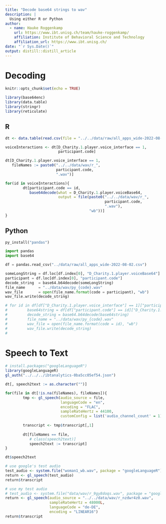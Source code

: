 ```yaml
---
title: "Decode base64 strings to wav"
description: |
  Using either R or Python
author:
  - name: Hauke Roggenkamp 
    url: https://www.ibt.unisg.ch/team/hauke-roggenkamp/
    affiliation: Institute of Behavioral Science and Technology
    affiliation_url: https://www.ibt.unisg.ch/
date: "`r Sys.Date()`"
output: distill::distill_article
---
```


# Decoding

```r
knitr::opts_chunk$set(echo = TRUE)

library(base64enc)
library(data.table)
library(stringr)
library(reticulate)
```

## R

```r
dt <- data.table(read.csv(file = "../../data/raw/all_apps_wide-2022-08-10.csv"))
```


```r
voiceInteractions <- dt[D_Charity.1.player.voice_interface == 1,
                        participant.code]

dt[D_Charity.1.player.voice_interface == 1,
   fileNames := paste0("../../data/wav/r_",
                       participant.code,
                       ".wav")]

for(id in voiceInteractions){
        dt[participant.code == id,
           base64decode(what = D_Charity.1.player.voiceBase64,
                        output = file(paste0("../../data/wav/r_",
                                             participant.code,
                                             ".wav"),
                                      "wb"))]
}
```

## Python

```python
py_install("pandas")

import pandas
import base64

df = pandas.read_csv("../data/raw/all_apps_wide-2022-08-02.csv")

someLongString = df.loc[df.index[0], "D_Charity.1.player.voiceBase64"]
participant = df.loc[df.index[0], "participant.code"]
decode_string  = base64.b64decode(someLongString)
file_name      = "../data/wav/py_{code}.wav"
wav_file       = open(file_name.format(code = participant), "wb")
wav_file.write(decode_string)

# for id in df[df["D_Charity.1.player.voice_interface"] == 1]["participant.code"]:
#         base64string = df[df["participant.code"] == id]["D_Charity.1.player.voiceBase64"]
#         decode_string = base64.b64decode(base64string)
#         file_name = "../data/wav/py_{code}.wav"
#         wav_file = open(file_name.format(code = id), "wb")
#         wav_file.write(decode_string)
#         
```

# Speech to Text

```r
# install.packages("googleLanguageR")
library(googleLanguageR)
gl_auth("../../../ibtanalytics-0ba5cc05ef54.json")
```

```r
dt[, speech2text := as.character("")]

for(file in dt[!is.na(fileNames), fileNames]){
        tmp <- gl_speech(audio_source = file, 
                         languageCode = "en", 
                         encoding = "FLAC", 
                         sampleRateHertz = 44100, 
                         customConfig = list('audio_channel_count' = 1))
        
        transcript <- tmp$transcript[,1]
        
        dt[fileNames == file,
           # class(speech2text)]
           speech2text := transcript]
}

dt$speech2text
```

```r
# use google's test audio
test_audio <- system.file("woman1_wb.wav", package = "googleLanguageR")
return <- gl_speech(test_audio)
return$transcript

# use my test audio
# test_audio <- system.file("data/wav/r_9gy8doqs.wav", package = "googleLanguageR")
return <- gl_speech(audio_source = "../../data/wav/r_nzdwr4z0.wav",
                    sampleRateHertz = 48000L,
                    languageCode = "de-DE",
                    encoding = "LINEAR16")
return$transcript

```

